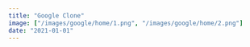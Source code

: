 ```yaml
---
title: "Google Clone"
image: ["/images/google/home/1.png", "/images/google/home/2.png"]
date: "2021-01-01"
---
```


<Header title="Google Clone" img="/images/google/3.PNG" alt="Google Picture" />
<Overview
  description="common:overview-google-description"
  features="common:overview-google-features"
  website="https://google-app.agustin-ribotta.xyz"
  repo="https://github.com/AguzzDev/nextjs-google-pageclon"
/>
<List
  tec={["NextJS"]}
  lib={["TailwindCSS", "React Bootstrap", "React Modal", "TippyJS"]}
  year="2021"
  client="common:own-project"
/>
<Galery
  imgs={[
    { path: "/images/google/1.PNG", mobile: "false" },
    { path: "/images/google/2.PNG", mobile: "false" },
    { path: "/images/google/3.PNG", mobile: "false" },
  ]}
  alt="Google Clone"
/>
